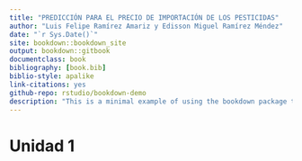 ```yaml
--- 
title: "PREDICCIÓN PARA EL PRECIO DE IMPORTACIÓN DE LOS PESTICIDAS"
author: "Luis Felipe Ramírez Amariz y Edisson Miguel Ramírez Méndez"
date: "`r Sys.Date()`"
site: bookdown::bookdown_site
output: bookdown::gitbook
documentclass: book
bibliography: [book.bib]
biblio-style: apalike
link-citations: yes
github-repo: rstudio/bookdown-demo
description: "This is a minimal example of using the bookdown package to write a book. The output format for this example is bookdown::gitbook."
---
```


# Unidad 1

